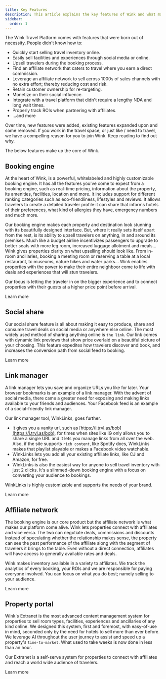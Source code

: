 ```yaml
---
title: Key Features
description: This article explains the key features of Wink and what makes us special.
sidebar:
  order: 1
---
```



The Wink Travel Platform comes with features that were born out of necessity. People didn't know how to:

- Quickly start selling travel inventory online.
- Easily sell facilities and experiences through social media or online.
- Upsell travelers during the booking process.
- Find an affiliate network that caters to travel where you earn a direct commission.
- Leverage an affiliate network to sell across 1000s of sales channels with no extra effort; thereby reducing cost and risk.
- Retain customer ownership for re-targeting.
- Monetize on their social influence.
- Integrate with a travel platform that didn't require a lengthy NDA and long wait times.
- Properly track ROIs when partnering with affiliates.
- ...and more

Over time, new features were added, existing features expanded upon and some removed. If you work in the travel space, or just like / need to travel, we have a compelling reason for you to join Wink. Keep reading to find out why.

The below features make up the core of Wink.

## Booking engine

At the heart of Wink, is a powerful, whitelabeled and highly customizable booking engine. It has all the features you've come to expect from a booking engine, such as real-time pricing, information about the property, its amenities, facilities, location and more. It includes support for different ranking categories such as eco-friendliness, lifestyles and reviews. It allows travelers to create a detailed traveler profile it can share that informs hotels of their preferences, what kind of allergies they have, emergency numbers and much more.

Our booking engine makes each property and destination look stunning with its beautifully designed interface. But, where it really sets itself apart from the rest, is its ability to upsell travelers on anything, in and around its premises. Much like a budget airline incentivizes passengers to upgrade to better seats with more leg room, increased luggage allotment and meals... Wink gives properties clarity on what upselling should look like. From in-room ancillaries, booking a meeting room or reserving a table at a local restaurant, to museums, nature hikes and water parks... Wink enables properties with the power to make their entire neighboor come to life with deals and experiences that will stun travelers.

Our focus is letting the traveler in on the bigger experience and to connect properties with their guests at a higher price point before arrival.

<LinkButton href="/booking-engine/in-a-nutshell">
Learn more
</LinkButton>

## Social share

Our social share feature is all about making it easy to produce, share and consume travel deals on social media or anywhere else online. The most widely used method of sharing anything online is `the link`. Our link comes with dynamic link previews that show price overlaid on a beautiful picture of your choosing. This feature expedites how travelers discover and book, and increases the conversion path from social feed to booking​​.

<LinkButton href="/studio/shareable-links">
Learn more
</LinkButton>

## Link manager

A link manager lets you save and organize URLs you like for later. Your browser bookmarks is an example of a link manager. With the advent of social media, there came a greater need for exposing and making links available to your friends and audiences. Your Facebook feed is an example of a social-friendly link manager.

Our link manager tool, WinkLinks, goes further.

- It gives you a vanity url, such as [https://i.trvl.as/bob](https://i.trvl.as/bob), for times when sites like IG only allows you to share a single URL and it lets you manage links from all over the web. Also, if the site supports `rich content`, like Spotify does, WinkLinks makes that playlist playable or makes a Facebook video watchable.
- WinkLinks lets you add all your existing affiliate links, like CJ and Amazon, for free.
- WinkLinks is also the easiest way for anyone to sell travel inventory with just 2 clicks. It's a slimmed-down booking engine with a focus on converting your audience to bookings.

WinkLinks is highly customizable and supports the needs of your brand.

<LinkButton href="/link-manager/wink-links">
Learn more
</LinkButton>

## Affiliate network

The booking engine is our core product but the affiliate network is what makes our platform come alive. Wink lets properties connect with affiliates and vice versa. The two can negotiate deals, commissions and discounts. Instead of speculating whether the relationship makes sense, the property can see the past performance of the affiliate along with the segment of travelers it brings to the table. Even without a direct connection, affiliates will have access to generally available rates and deals.

Wink makes inventory available in a variety to affiliates. We track the analytics of every booking, your ROIs and we are responsible for paying everyone involved. You can focus on what you do best; namely selling to your audience.

<LinkButton href="/studio/what-is-studio">
Learn more
</LinkButton>

## Property portal

Wink's Extranet is the most advanced content management system for properties to sell room types, facilities, experiences and ancillaries of any kind online. We designed this system, first and foremost, with easy-of-use in mind, seconded only by the need for hotels to sell more than ever before. We leverage AI throughout the user journey to assist and speed up a property's `time-to-market`. What used to take weeks is now done in less than an hour.

Our Extranet is a self-serve system for properties to connect with affiliates and reach a world wide audience of travelers.

<LinkButton href="/extranet/what-is-extranet">
Learn more
</LinkButton>
